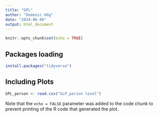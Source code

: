 ```yaml
---
title: "GPL"
author: "Domenic Hög"
date: "2024-06-06"
output: html_document
---
```


```r
knitr::opts_chunk$set(echo = TRUE)
```

## Packages loading
```r
install.packages("tidyverse")
```

## Including Plots


```r
GPL_person <- read.csv("GLP_person level")
```

Note that the `echo = FALSE` parameter was added to the code chunk to prevent printing of the R code that generated the plot.
